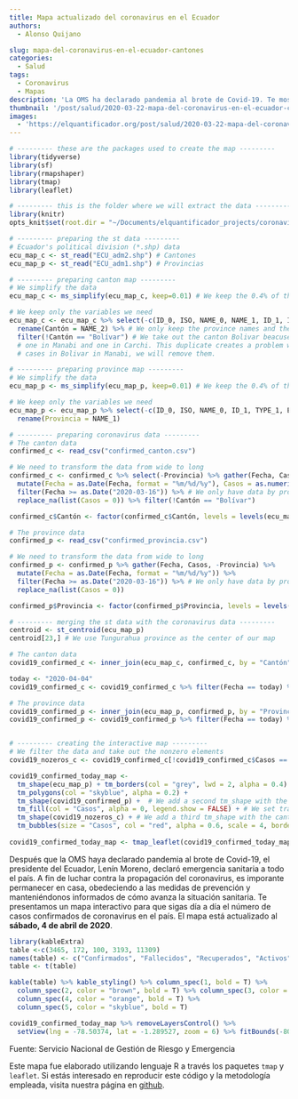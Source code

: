 ```yaml
---
title: Mapa actualizado del coronavirus en el Ecuador
authors: 
  - Alonso Quijano

slug: mapa-del-coronavirus-en-el-ecuador-cantones
categories:
  - Salud
tags:
  - Coronavirus
  - Mapas
description: 'La OMS ha declarado pandemia al brote de Covid-19. Te mostramos un mapa intercactivo del coronavirus en Ecuador para que sigas día a día cómo evoluciona este brote en nuestro país.'
thumbnail: '/post/salud/2020-03-22-mapa-del-coronavirus-en-el-ecuador-cantones.png'
images: 
  - 'https://elquantificador.org/post/salud/2020-03-22-mapa-del-coronavirus-en-el-ecuador-cantones.png'
---
```


```r
# --------- these are the packages used to create the map ---------
library(tidyverse)
library(sf)
library(rmapshaper)
library(tmap)
library(leaflet)

# --------- this is the folder where we will extract the data ---------
library(knitr)
opts_knit$set(root.dir = "~/Documents/elquantificador_projects/coronavirus_map_canton")
```

```r
# --------- preparing the st data ---------
# Ecuador's political division (*.shp) data
ecu_map_c <- st_read("ECU_adm2.shp") # Cantones
ecu_map_p <- st_read("ECU_adm1.shp") # Provincias
```

```r
# --------- preparing canton map ---------
# We simplify the data
ecu_map_c <- ms_simplify(ecu_map_c, keep=0.01) # We keep the 0.4% of the polygon

# We keep only the variables we need
ecu_map_c <- ecu_map_c %>% select(-c(ID_0, ISO, NAME_0, NAME_1, ID_1, ID_2, TYPE_2, ENGTYPE_2, NL_NAME_2, VARNAME_2)) %>%
  rename(Cantón = NAME_2) %>% # We only keep the province names and the geometry
  filter(!Cantón == "Bolívar") # We take out the canton Bolivar beacuse there are two catons with the same name,
  # one in Manabi and one in Carchi. This duplicate creates a problem when illustrating the map. As there are very few
  # cases in Bolivar in Manabi, we will remove them.

# --------- preparing province map ---------
# We simplify the data
ecu_map_p <- ms_simplify(ecu_map_p, keep=0.01) # We keep the 0.4% of the polygon

# We keep only the variables we need
ecu_map_p <- ecu_map_p %>% select(-c(ID_0, ISO, NAME_0, ID_1, TYPE_1, ENGTYPE_1, NL_NAME_1, VARNAME_1)) %>%
  rename(Provincia = NAME_1)

# --------- preparing coronavirus data ---------
# The canton data
confirmed_c <- read_csv("confirmed_canton.csv")

# We need to transform the data from wide to long
confirmed_c <- confirmed_c %>% select(-Provincia) %>% gather(Fecha, Casos, -Cantón) %>% 
  mutate(Fecha = as.Date(Fecha, format = "%m/%d/%y"), Casos = as.numeric(Casos)) %>%
  filter(Fecha >= as.Date("2020-03-16")) %>% # We only have data by province from May 16th
  replace_na(list(Casos = 0)) %>% filter(!Cantón == "Bolívar")

confirmed_c$Cantón <- factor(confirmed_c$Cantón, levels = levels(ecu_map_c$Cantón))

# The province data
confirmed_p <- read_csv("confirmed_provincia.csv")

# We need to transform the data from wide to long
confirmed_p <- confirmed_p %>% gather(Fecha, Casos, -Provincia) %>% 
  mutate(Fecha = as.Date(Fecha, format = "%m/%d/%y")) %>%
  filter(Fecha >= as.Date("2020-03-16")) %>% # We only have data by province from May 16th
  replace_na(list(Casos = 0))

confirmed_p$Provincia <- factor(confirmed_p$Provincia, levels = levels(ecu_map_p$Provincia))

# --------- merging the st data with the coronavirus data ---------
centroid <- st_centroid(ecu_map_p)
centroid[23,] # We use Tungurahua province as the center of our map 

# The canton data
covid19_confirmed_c <- inner_join(ecu_map_c, confirmed_c, by = "Cantón") # We merge the map data with the coronavirus data

today <- "2020-04-04"
covid19_confirmed_c <- covid19_confirmed_c %>% filter(Fecha == today) %>% select(-Fecha)

# The province data
covid19_confirmed_p <- inner_join(ecu_map_p, confirmed_p, by = "Provincia") # We merge the map data with the coronavirus data
covid19_confirmed_p <- covid19_confirmed_p %>% filter(Fecha == today) %>% select(-Fecha)


# --------- creating the interactive map ---------
# We filter the data and take out the nonzero elements
covid19_nozeros_c <- covid19_confirmed_c[!covid19_confirmed_c$Casos == 0,]

covid19_confirmed_today_map <-
  tm_shape(ecu_map_p) + tm_borders(col = "grey", lwd = 2, alpha = 0.4) + # This is the province sf file
  tm_polygons(col = "skyblue", alpha = 0.2) + 
  tm_shape(covid19_confirmed_p) +  # We add a second tm_shape with the province data stored in the sf file
  tm_fill(col = "Casos", alpha = 0, legend.show = FALSE) + # We set transparency to 0 because we don't want any colors, just the data
  tm_shape(covid19_nozeros_c) + # We add a third tm_shape with the canton data stored in the sf file
  tm_bubbles(size = "Casos", col = "red", alpha = 0.6, scale = 4, border.lwd = NA) # We add the bubbles
  
covid19_confirmed_today_map <- tmap_leaflet(covid19_confirmed_today_map) # We transform the map into a leaflet map
```

Después que la OMS haya declarado pandemia al brote de Covid-19, el presidente del Ecuador, Lenín Moreno, declaró emergencia sanitaria a todo el país. A fin de luchar contra la propagación del coronavirus, es imporante permanecer en casa, obedeciendo a las medidas de prevención y manteniéndonos informados de cómo avanza la situación sanitaria. Te presentamos un mapa interactivo para que sigas día a día el número de casos confirmados de coronavirus en el país. El mapa está actualizado al **sábado, 4 de abril de 2020**.

```r
library(kableExtra)
table <-c(3465, 172, 100, 3193, 11309)
names(table) <- c("Confirmados", "Fallecidos", "Recuperados", "Activos", "Pruebas hechas")
table <- t(table)

kable(table) %>% kable_styling() %>% column_spec(1, bold = T) %>%
  column_spec(2, color = "brown", bold = T) %>% column_spec(3, color = "green", bold = T) %>% 
  column_spec(4, color = "orange", bold = T) %>% 
  column_spec(5, color = "skyblue", bold = T)
```

<style>
.html-widget {
    margin: auto;
}
</style>

```r
covid19_confirmed_today_map %>% removeLayersControl() %>%
  setView(lng = -78.50374, lat = -1.289527, zoom = 6) %>% fitBounds(-80.0, -4.2, -76.6, 0.8) # We center the map in Tungurahua
```

Fuente: Servicio Nacional de Gestión de Riesgo y Emergencia

Este mapa fue elaborado utilizando lenguaje R a través los paquetes `tmap` y `leaflet`. Si estás interesado en reproducir este código y la metodología empleada, visita nuestra página en [github](https://github.com/aquijanoruiz/elquantificador_posts/blob/master/salud/2020-03-22-mapa-del-coronavirus-en-el-ecuador/2020-03-22-mapa-del-coronavirus-en-el-ecuador.Rmd).